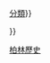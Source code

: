 {{Sidebar with collapsible lists
|name = 柏林歷史
|style = width:22em;
|title = [[柏林歷史]]
|image = [[File:{{{1|Coat of arms of Berlin.svg}}}|center|{{{2|90x90px}}}]]
|caption = {{{Image explanation|<noinclude>[[柏林市徽]]</noinclude>}}}
|contentstyle = background:#eee; #fafafa solid; text-align:left;
|headingstyle = background:#eee; #fafafa solid; 
|liststyle = background:#FFFFFF; #fafafa solid;
|heading1 =
|content1 ={{nowrap|'''[[勃蘭登堡侯國]]時期'''{{nobold|（1157–1806）}}}}
|list2name = 普魯士王國時期
|list2title = {{nowrap|{{nowrap|'''[[普魯士王國]]時期'''{{nobold|（1701–1918）}}}}}}
|list2 ={{plainlist |
*{{le|突襲柏林 (1757年)|1757 raid on Berlin}}
*{{le|突襲柏林|Raid on Berlin|突襲柏林 (1760年)}}
*{{le|柏林淪陷 (1806年)|Fall of Berlin (1806)}}
*{{le|柏林敕令|Berlin Decree}}
}}
|list3name = 德意志帝國時期
|list3title = {{nowrap|{{nowrap|'''[[德意志帝國]]時期'''{{nobold|（1871–1918）}}}}}}
|list3 ={{plainlist |
*[[1878年柏林會議]]
*{{le|柏林運動|Berlin movement}}
*{{le|霍布雷希特計畫|Hobrecht-Plan}}
*[[柏林西非會議]]
*{{le|柏林大工業博覽會|Great Industrial Exposition of Berlin}}
}}
|heading4 =
|content4 ={{nowrap|'''[[普魯士自由邦]]时期'''{{nobold|（1918–1947）}}}}
|list5name = 魏瑪共和國時期
|list5title = {{nowrap|{{nowrap|'''[[魏瑪共和國]]时期'''{{nobold|（1919–1933）}}}}}}
|list5 ={{plainlist |
*[[柏林1920年代]]
*[[塔拉特帕夏遇刺案]]
*[[大柏林]]
}}
|list6name =納粹德國時期
|list6title = {{nowrap|{{nowrap|'''[[納粹德國]]时期'''{{nobold|（1933–1945）}}}}}}
|list6 ={{plainlist |
*[[1936年夏季奧林匹克運動會]]
*[[世界之都日耳曼尼亚]]
*{{link-ru|1941年蘇聯空軍轟炸柏林|Бомбардировки Берлина советской авиацией в 1941 году}}
*{{le|工廠行動|Fabrikaktion}}
*[[柏林大轰炸]]
*[[柏林戰役]]
}}
|list7name =西德與東德時期
|list7title = {{nowrap|{{nowrap|'''[[西德]]与[[東德]]时期'''{{nobold|（1945–1990）}}}}}}
|list7 ={{plainlist |
*[[西柏林]]与[[东柏林]] 
*[[柏林圍牆|柏林墙]]
*[[柏林封鎖]]（1948–1949）
*[[1961年柏林危機]]
*“[[我是柏林人]]”（1963）
*“[[推倒這堵牆！]]”（1987）
*[[柏林墙倒塌]]（1989）
}}
|list8name =德意志聯邦共和國時期
|list8title = {{nowrap|{{nowrap|'''[[德国|德意志联邦共和国]]时期'''{{nowrap|{{nobold|（1990–今）}}}}}}}}
|list8 ={{plainlist |
*{{le|柏林-波昂法案|Berlin-Bonn Act}}
*[[德国历史]]与[[欧洲历史]]
}}
|belowclass = hlist
|below = {{nowrap|另见：{{le|柏林歷史年表|Timeline of Berlin|年表}}{{.w}}[[柏林條約|條約]]{{.w}}[[:分類:柏林歷史|分類]]}}

}}<noinclude>
{{clear}}

[[Category:柏林歷史|柏林歷史]]

</noinclude>
